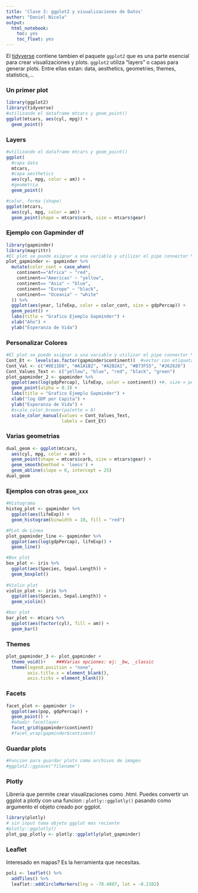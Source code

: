 ```yaml
---
title: 'Clase 3: ggplot2 y visualizaciones de Datos'
author: "Daniel Nicola"
output:
  html_notebook:
    toc: yes
    toc_float: yes
---
```


El [tidyverse](https://www.tidyverse.org) contiene tambien el paquete `ggplot2` que es una parte esencial para crear visualizaciones y plots. `ggplot2` utiliza "layers" o capas para generar plots. Entre ellas estan: data, aesthetics, geometries, themes, statistics,...

### Un primer plot
```r
library(ggplot2)
library(tidyverse)
#utilizando el dataframe mtcars y geom_point()
ggplot(mtcars, aes(cyl, mpg)) +
  geom_point()
```


### Layers
```r
#utilizando el dataframe mtcars y geom_point()
ggplot(
  #capa data
  mtcars, 
  #capa aesthetics
  aes(cyl, mpg, color = am)) +
  #geometria
  geom_point()
```

```r
#color, forma (shape)
ggplot(mtcars, 
  aes(cyl, mpg, color = am)) +
  geom_point(shape = mtcars$carb, size = mtcars$gear)
```

### Ejemplo con Gapminder df
```r
library(gapminder)
library(magrittr)
#El plot se puede asignar a una variable y utilizar el pipe connector %>%
plot_gapminder <- gapminder %>%
  mutate(color_cont = case_when(
    continent=="Africa" ~ "red",
    continent=="Americas" ~ "yellow",
    continent== "Asia" ~ "blue",
    continent== "Europe" ~ "black",
    continent== "Oceania" ~ "white"
  )) %>%
  ggplot(aes(year, lifeExp, color = color_cont, size = gdpPercap)) +
  geom_point() + 
  labs(title = "Grafico Ejemplo Gapminder") +
  xlab("Año") +
  ylab("Esperanza de Vida")

```

### Personalizar Colores
```r
#El plot se puede asignar a una variable y utilizar el pipe connector %>%
Cont_Et <- levels(as.factor(gapminder$continent))  #vector con etiquetas
Cont_Val <- c("#0E11D8", "#A1A1B2", "#A2B2A1", "#B73F55", "#262626")
Cont_Values_Text <- c("yellow", "blue", "red", "black", "green")
plot_gapminder_2 <- gapminder %>%
  ggplot(aes(log(gdpPercap), lifeExp, color = continent)) +#, size = pop)) +
  geom_point(alpha = 0.3) + 
  labs(title = "Grafico Ejemplo Gapminder") +
  xlab("log GDP per Capita") +
  ylab("Esperanza de Vida") +
  #scale_color_brewer(palette = 8)
  scale_color_manual(values = Cont_Values_Text,
                     labels = Cont_Et)

```

### Varias geometrias 
```r
dual_geom <- ggplot(mtcars, 
  aes(cyl, mpg, color = am)) +
  geom_point(shape = mtcars$carb, size = mtcars$gear) +
  geom_smooth(method = 'loess') +
  geom_abline(slope = 0, intercept = 25)
dual_geom
```

### Ejemplos con otras `geom_xxx`
```r
#Histograma
histog_plot <- gapminder %>%
  ggplot(aes(lifeExp)) +
  geom_histogram(binwidth = 10, fill = "red")

#PLot de Linea
plot_gapminder_line <- gapminder %>%
  ggplot(aes(log(gdpPercap), lifeExp)) +
  geom_line()

#Box plot
box_plot <- iris %>%
  ggplot(aes(Species, Sepal.Length)) +
  geom_boxplot()
  
#Violin plot
violin_plot <- iris %>%
  ggplot(aes(Species, Sepal.Length)) +
  geom_violin()

#bar plot
bar_plot <- mtcars %>%
  ggplot(aes(factor(cyl), fill = am)) +
  geom_bar()
```


### Themes
```r
plot_gapminder_3 <- plot_gapminder +
  theme_void()+    ###Varias opciones: ej: _bw, _classic
  theme(legend.position = "none",
        axis.title.x = element_blank(),
        axis.ticks = element_blank()) 
```

### Facets
```r
facet_plot <- gapminder |>
  ggplot(aes(pop, gdpPercap)) +
  geom_point() +
  #añadir facetlayer 
  facet_grid(gapminder$continent)
  #facet_wrap(gapminder$continent)
```

### Guardar plots
```r
#Funcion para guardar plots como archivos de imagen
#ggplot2::ggsave("filename")
```


### Plotly
Libreria que permite crear visualizaciones como .html. Puedes convertir un ggplot a plotly con una funcion : `plotly::ggplotly()` pasando como argumento el objeto creado por ggplot.
```r
library(plotly)
# sin input toma objeto ggplot mas reciente
#plotly::ggplotly()
plot_gap_plotly <- plotly::ggplotly(plot_gapminder)
```



### Leaflet
Interesado en mapas? Es la herramienta que necesitas.
```r
poli <- leaflet() %>% 
  addTiles() %>%
  leaflet::addCircleMarkers(lng = -78.4887, lat = -0.2102)
```











